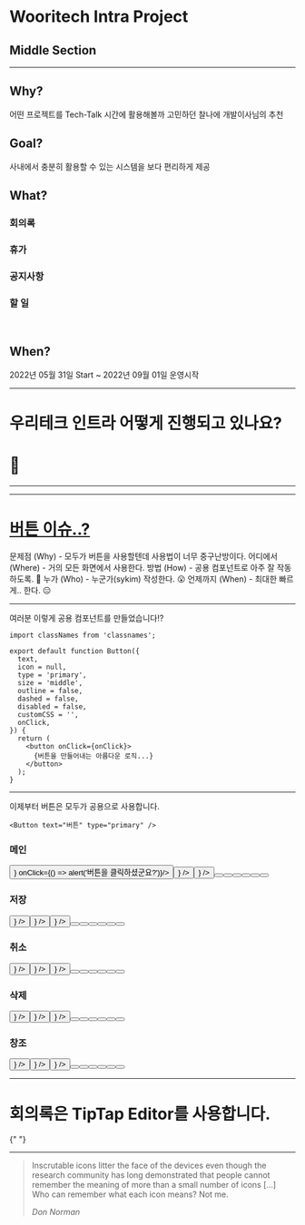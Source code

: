 <SlidePage next="page-2">

# Wooritech Intra Project

## Middle Section

---

<Steps>
  <Step>

## Why?

  </Step>
  <Step>
    어떤 프로젝트를 Tech-Talk 시간에 활용해볼까 고민하던 찰나에 개발이사님의 추천
  </Step>
  <Step>

<br />

## Goal?

  </Step>
  <Step>
    사내에서 충분히 활용할 수 있는 시스템을 보다 편리하게 제공
  </Step>
  <Step>

<br />

## What?

  </Step>
  <Step>

### 회의록

  </Step>
  <Step>

### 휴가

  </Step>
  <Step>

### 공지사항

  </Step>
  <Step>

### 할 일

  </Step>
  <Step>

<br />

## When?

  </Step>

  <Step>

  2022년 05월 31일 Start ~ 2022년 09월 01일 운영시작

  </Step>
</Steps>

---

<Cover>

# 우리테크 인트라 어떻게 진행되고 있나요?

# 🤔

</Cover>

---

---

# [버튼 이슈..?](https://github.com/wooritech/intra/issues/48)

<Steps>
  <Step></Step>
  <Step>
    문제점 (Why) - 모두가 버튼을 사용할텐데 사용법이 너무 중구난방이다.
  </Step>
  <Step>어디에서 (Where) - 거의 모든 화면에서 사용한다.</Step>
  <Step>방법 (How) - 공용 컴포넌트로 아주 잘 작동하도록. 🤔</Step>
  <Step>누가 (Who) - 누군가(sykim) 작성한다. 😮</Step>
  <Step>언제까지 (When) - 최대한 빠르게.. 한다. 😑</Step>
</Steps>

---

여러분 이렇게 공용 컴포넌트를 만들었습니다!?

```tsx
import classNames from 'classnames';

export default function Button({
  text,
  icon = null,
  type = 'primary',
  size = 'middle',
  outline = false,
  dashed = false,
  disabled = false,
  customCSS = '',
  onClick,
}) {
  return (
    <button onClick={onClick}>
      {버튼을 만들어내는 아름다운 로직...}
    </button>
  );
}

```

---

이제부터 버튼은 모두가 공용으로 사용합니다.

```tsx
<Button text="버튼" type="primary" />
```

<Steps>
  <Step>

  </Step>
  <Step>

### 메인

  <div className="flex justify-center" style={{marginBottom: '8px'}}>
  <Button text="버튼" type="primary" outline={false} size="small" customCSS="mr-2" icon={<Icon name="leafLine" size="small"/>} onClick={() => alert('버튼을 클릭하셨군요?')}/>
  <Button text="버튼" type="primary" outline={false} size="middle" customCSS="mr-2" icon={<Icon name="leafLine" size="middle"/>} />
  <Button text="버튼" type="primary" outline={false} size="large" customCSS="mr-2" icon={<Icon name="leafLine" size="large"/>} />
  <Button text="버튼" type="primary" outline={true} size="small" customCSS="mr-2" />
  <Button text="버튼" type="primary" outline={true} size="middle" customCSS="mr-2" />
  <Button text="버튼" type="primary" outline={true} size="large" customCSS="mr-2" />
  <Button text="버튼" type="primary" outline={true} dashed={true} size="small" customCSS="mr-2" />
  <Button text="버튼" type="primary" outline={true} dashed={true} size="middle" customCSS="mr-2" />
  <Button text="버튼" type="primary" outline={true} dashed={true} size="large" customCSS="mr-2" />
  </div>
  </Step>

  <Step>

### 저장

  <div className="flex justify-center" style={{marginBottom: '8px'}}>
  <Button text="버튼" type="submit" outline={false} size="small" customCSS="mr-2" icon={<Icon name="leafLine" size="small"/>} />
  <Button text="버튼" type="submit" outline={false} size="middle" customCSS="mr-2" icon={<Icon name="leafLine" size="middle"/>} />
  <Button text="버튼" type="submit" outline={false} size="large" customCSS="mr-2" icon={<Icon name="leafLine" size="large"/>} />
  <Button text="버튼" type="submit" outline={true} size="small" customCSS="mr-2" />
  <Button text="버튼" type="submit" outline={true} size="middle" customCSS="mr-2" />
  <Button text="버튼" type="submit" outline={true} size="large" customCSS="mr-2" />
  <Button text="버튼" type="submit" outline={true} dashed={true} size="small" customCSS="mr-2" />
  <Button text="버튼" type="submit" outline={true} dashed={true} size="middle" customCSS="mr-2" />
  <Button text="버튼" type="submit" outline={true} dashed={true} size="large" customCSS="mr-2" />
  </div>
  </Step>

  <Step>

### 취소

  <div className="flex justify-center" style={{marginBottom: '8px'}}>
  <Button text="버튼" type="cancel" outline={false} size="small" customCSS="mr-2" icon={<Icon name="leafLine" size="small"/>} />
  <Button text="버튼" type="cancel" outline={false} size="middle" customCSS="mr-2" icon={<Icon name="leafLine" size="middle"/>} />
  <Button text="버튼" type="cancel" outline={false} size="large" customCSS="mr-2" icon={<Icon name="leafLine" size="large"/>} />
  <Button text="버튼" type="cancel" outline={true} size="small" customCSS="mr-2" />
  <Button text="버튼" type="cancel" outline={true} size="middle" customCSS="mr-2" />
  <Button text="버튼" type="cancel" outline={true} size="large" customCSS="mr-2" />
  <Button text="버튼" type="cancel" outline={true} dashed={true} size="small" customCSS="mr-2" />
  <Button text="버튼" type="cancel" outline={true} dashed={true} size="middle" customCSS="mr-2" />
  <Button text="버튼" type="cancel" outline={true} dashed={true} size="large" customCSS="mr-2" />
  </div>
  </Step>

  <Step>

### 삭제

  <div className="flex justify-center" style={{marginBottom: '8px'}}>
  <Button text="버튼" type="delete" outline={false} size="small" customCSS="mr-2" icon={<Icon name="leafLine" size="small"/>} />
  <Button text="버튼" type="delete" outline={false} size="middle" customCSS="mr-2" icon={<Icon name="leafLine" size="middle"/>} />
  <Button text="버튼" type="delete" outline={false} size="large" customCSS="mr-2" icon={<Icon name="leafLine" size="large"/>} />
  <Button text="버튼" type="delete" outline={true} size="small" customCSS="mr-2" />
  <Button text="버튼" type="delete" outline={true} size="middle" customCSS="mr-2" />
  <Button text="버튼" type="delete" outline={true} size="large" customCSS="mr-2" />
  <Button text="버튼" type="delete" outline={true} dashed={true} size="small" customCSS="mr-2" />
  <Button text="버튼" type="delete" outline={true} dashed={true} size="middle" customCSS="mr-2" />
  <Button text="버튼" type="delete" outline={true} dashed={true} size="large" customCSS="mr-2" />
  </div>
  </Step>

  <Step>

### 창조

  <div  className="flex justify-center">
  <Button text="버튼" type="new" outline={false} size="small" customCSS="mr-2" icon={<Icon name="leafLine" size="small"/>} />
  <Button text="버튼" type="new" outline={false} size="middle" customCSS="mr-2" icon={<Icon name="leafLine" size="middle"/>} />
  <Button text="버튼" type="new" outline={false} size="large" customCSS="mr-2" icon={<Icon name="leafLine" size="large"/>} />
  <Button text="버튼" type="new" outline={true} size="small" customCSS="mr-2" />
  <Button text="버튼" type="new" outline={true} size="middle" customCSS="mr-2" />
  <Button text="버튼" type="new" outline={true} size="large" customCSS="mr-2" />
  <Button text="버튼" type="new" outline={true} dashed={true} size="small" customCSS="mr-2" />
  <Button text="버튼" type="new" outline={true} dashed={true} size="middle" customCSS="mr-2" />
  <Button text="버튼" type="new" outline={true} dashed={true} size="large" customCSS="mr-2" />
  </div>
  </Step>
</Steps>

---

<Cover>

# 회의록은 TipTap Editor를 사용합니다.

{" "}

<IntraEditor />

</Cover>

---

> Inscrutable icons litter the face of the devices even though the research
> community has long demonstrated that people cannot remember the meaning of
> more than a small number of icons […] Who can remember what each icon
> means? Not me.
>
> <cite>Don Norman</cite>

</SlidePage>
